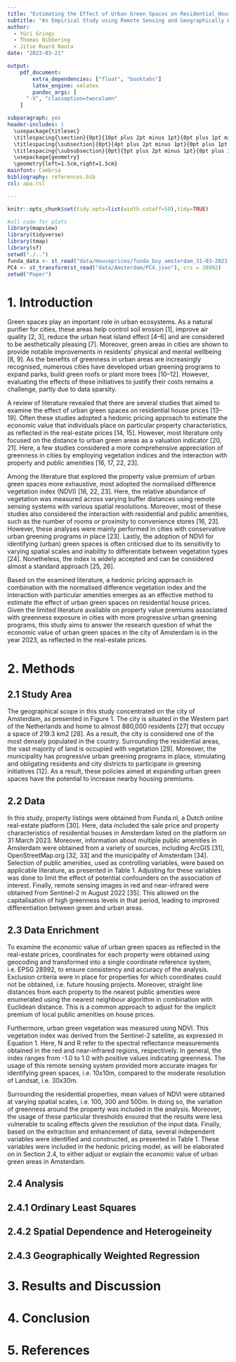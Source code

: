 ```yaml
---
title: "Estimating the Effect of Urban Green Spaces on Residential House Prices in Amsterdam"
subtitle: "An Empirical Study using Remote Sensing and Geographically Weighted Regression" 
author: 
  - Yúri Grings
  - Thomas Nibbering
  - Jitse Ruurd Nauta
date: "2023-03-21"

output: 
    pdf_document:
        extra_dependencies: ["float", "booktabs"]
        latex_engine: xelatex
        pandoc_args: [
      "-V", "classoption=twocolumn"
    ]

subparagraph: yes
header-includes: |
  \usepackage{titlesec}
  \titlespacing{\section}{0pt}{10pt plus 2pt minus 1pt}{0pt plus 1pt minus 1pt}
  \titlespacing{\subsection}{0pt}{4pt plus 2pt minus 1pt}{0pt plus 1pt minus 1pt}
  \titlespacing{\subsubsection}{0pt}{5pt plus 2pt minus 1pt}{0pt plus 1pt minus 1pt}
  \usepackage{geometry}
  \geometry{left=1.5cm,right=1.5cm}
mainfont: Cambria
bibliography: references.bib
csl: apa.csl

---
```


```r
knitr::opts_chunk$set(tidy.opts=list(width.cutoff=50),tidy=TRUE)

```

```r
#all code for plots
library(mapview)
library(tidyverse)
library(tmap)
library(sf)
setwd("./..")
funda_data <- st_read("data/Houseprices/funda_buy_amsterdam_31-03-2023_full_distances.gpkg")
PC4 <- st_transform(st_read("data/Amsterdam/PC4.json"), crs = 28992)
setwd("Paper")
```

# 1. Introduction
Green spaces play an important role in urban ecosystems. As a natural purifier for cities, these areas help control soil erosion [1], improve air quality [2, 3], reduce the urban heat island effect [4–6] and are considered to be aesthetically pleasing [7]. Moreover, green areas in cities are shown to provide notable improvements in residents’ physical and mental wellbeing [8, 9]. As the benefits of greenness in urban areas are increasingly recognised, numerous cities have developed urban greening programs to expand parks, build green roofs or plant more trees [10–12]. However, evaluating the effects of these initiatives to justify their costs remains a challenge, partly due to data sparsity. 

A review of literature revealed that there are several studies that aimed to examine the effect of urban green spaces on residential house prices [13–19]. Often these studies adopted a hedonic pricing approach to estimate the economic value that individuals place on particular property characteristics, as reflected in the real-estate prices [14, 15]. However, most literature only focused on the distance to urban green areas as a valuation indicator [20, 21]. Here, a few studies considered a more comprehensive appreciation of greenness in cities by employing vegetation indices and the interaction with property and public amenities [16, 17, 22, 23]. 

Among the literature that explored the property value premium of urban green spaces more exhaustive, most adopted the normalised difference vegetation index (NDVI) [16, 22, 23]. Here, the relative abundance of vegetation was measured across varying buffer distances using remote sensing systems with various spatial resolutions. Moreover, most of these studies also considered the interaction with residential and public amenities, such as the number of rooms or proximity to convenience stores [16, 23]. However, these analyses were mainly performed in cities with conservative urban greening programs in place [23]. Lastly, the adoption of NDVI for identifying (urban) green spaces is often criticised due to its sensitivity to varying spatial scales and inability to differentiate between vegetation types [24]. Nonetheless, the index is widely accepted and can be considered almost a standard approach [25, 26]. 

Based on the examined literature, a hedonic pricing approach in combination with the normalised difference vegetation index and the interaction with particular amenities emerges as an effective method to estimate the effect of urban green spaces on residential house prices. Given the limited literature available on property value premiums associated with greenness exposure in cities with more progressive urban greening programs, this study aims to answer the research question of what the economic value of urban green spaces in the city of Amsterdam is in the year 2023, as reflected in the real-estate prices.

# 2. Methods
## 2.1 Study Area
The geographical scope in this study concentrated on the city of Amsterdam, as presented in Figure 1. The city is situated in the Western part of the Netherlands and home to almost 880,000 residents [27] that occupy a space of 219.3 km2  [28]. As a result, the city is considered one of the most densely populated in the country. Surrounding the residential areas, the vast majority of land is occupied with vegetation [29]. Moreover, the municipality has progressive urban greening programs in place, stimulating and obligating residents and city districts to participate in greening initiatives [12]. As a result, these policies aimed at expanding urban green spaces have the potential to increase nearby housing premiums. 

```{=latex}
\begin{figure}[t]
  \centering
  \includegraphics[width=\linewidth]{figures/study_area.png}
  \caption{Overview of the study area.}
\end{figure}
```

## 2.2 Data
In this study, property listings were obtained from Funda.nl, a Dutch online real-estate platform [30]. Here, data included the sale price and property characteristics of residential houses in Amsterdam listed on the platform on 31 March 2023. Moreover, information about multiple public amenities in Amsterdam were obtained from a variety of sources, including ArcGIS [31], OpenStreetMap.org [32, 33] and the municipality of Amsterdam [34]. Selection of public amenities, used as controlling variables, were based on applicable literature, as presented in Table 1. Adjusting for these variables was done to limit the effect of potential confounders on the association of interest. Finally, remote sensing images in red and near-infrared were obtained from Sentinel-2 in August 2022 [35]. This allowed on the capitalisation of high greenness levels in that period, leading to improved differentiation between green and urban areas. 

## 2.3 Data Enrichment

To examine the economic value of urban green spaces as reflected in the real-estate prices, coordinates for each property were obtained using geocoding and transformed into a single coordinate reference system, i.e. EPSG 28992, to ensure consistency and accuracy of the analysis. Exclusion criteria were in place for properties for which coordinates could not be obtained, i.e. future housing projects. Moreover, straight line distances from each property to the nearest public amenities were enumerated using the nearest neighbour algorithm in combination with Euclidean distance. This is a common approach to adjust for the implicit premium of local public amenities on house prices. 

Furthermore, urban green vegetation was measured using NDVI. This vegetation index was derived from the Sentinel-2 satellite, as expressed in Equation 1. Here, N and R refer to the spectral reflectance measurements obtained in the red and near-infrared regions, respectively. In general, the index ranges from -1.0 to 1.0 with positive values indicating greenness. The usage of this remote sensing system provided more accurate images for identifying green spaces, i.e. 10x10m, compared to the moderate resolution of Landsat, i.e. 30x30m. 


 
Surrounding the residential properties, mean values of NDVI were obtained at varying spatial scales, i.e. 100, 300 and 500m. In doing so, the variation of greenness around the property was included in the analysis. Moreover, the usage of these particular thresholds ensured that the results were less vulnerable to scaling effects given the resolution of the input data. Finally, based on the extraction and enhancement of data, several independent variables were identified and constructed, as presented in Table 1. These variables were included in the hedonic pricing model, as will be elaborated on in Section 2.4, to either adjust or explain the economic value of urban green areas in Amsterdam. 

## 2.4 Analysis

```{=latex}
\begin{table*}[b]
\centering
\caption{Descriptive Statistics of Property, Public Amenity and Greenness Characteristics of Properties in  Amsterdam.}
\begin{tabular}{@{}llll@{}}
\toprule
\textbf{Independent Variable}      & \textbf{Mean} & \textbf{SD} & \textbf{Description}                        \\ \midrule
\multicolumn{4}{c}{\textbf{Summary Statistics (N = 1,719)}}                                                    \\ \midrule
\textbf{Property Characteristics}  &               &             &                                             \\
Living Area (m2)                   & 105.7         & 71.0        & Size of livable area of the property        \\
Number of Bedrooms                 & 2.5           & 1.4         & Number of bedrooms of the property          \\
Number of Bathrooms                & 1.1           & 0.7         & Number of bathrooms of the property         \\
House Age (years)                  & 76.9          & 63.2        & Age of the property in 2023                 \\
\textbf{Design}                    &               &             &                                             \\
NDVI100                            & 0.200         & 0.073       & Average NDVI at 100 m around property       \\
NDVI300                            & 0.212         & 0.069       & Average NDVI at 300 m around property       \\
NDVI500                            & 0.216         & 0.067       & Average NDVI at 500 m around property       \\
\textbf{Transit Distance}          &               &             &                                             \\
Distance to Train Station (m)      & 1703.7        & 958.2       & Euclidean distance to nearest train station \\
Distance to Tram Station (m)       & 689.1         & 1024.7      & Euclidean distance to nearest tram station  \\
Distance to Metro Station (m)      & 1303.2        & 951.8       & Euclidean distance to nearest metro station \\
\textbf{Destination Accessibility} &               &             &                                             \\
Distance to City Center (m)        & 3770.5        & 2288.1      & Euclidean distance to city center           \\
Distance to Business District (m) & 4659.2 & 2228.3 & Euclidean distance to business district \\
Distance to School (m)             & 268.3         & 183.8       & Euclidean distance to nearest school        \\
Distance to Convenience Stores (m) & 266.7         & 206.9       & Euclidean distance to nearest store         \\ \bottomrule
\end{tabular}
\end{table*}
```


 
## 2.4.1 Ordinary Least Squares


## 2.4.2 Spatial Dependence and Heterogeineity


## 2.4.3 Geographically Weighted Regression

# 3. Results and Discussion


```{=latex}
\begin{figure*}[ht]
  \centering
  \includegraphics[width=\linewidth]{figures/ndvi_houseprices.png}
  \caption{This is a figure.}
\end{figure*}
```


# 4. Conclusion



# 5. References

